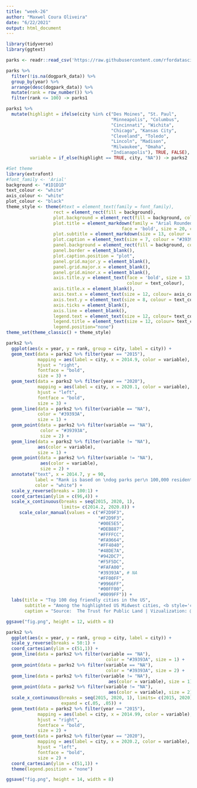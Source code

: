 ```yaml
---
title: "week-26"
author: "Maxwel Coura Oliveira"
date: "6/22/2021"
output: html_document
---
```


```r
library(tidyverse)
library(ggtext)
```


```r
parks <- readr::read_csv('https://raw.githubusercontent.com/rfordatascience/tidytuesday/master/data/2021/2021-06-22/parks.csv')
```

```r
parks %>% 
  filter(!is.na(dogpark_data)) %>% 
  group_by(year) %>% 
  arrange(desc(dogpark_data)) %>% 
  mutate(rank = row_number()) %>% 
  filter(rank <= 100) -> parks1
```



```r
parks1 %>% 
  mutate(highlight = ifelse(city %in% c("Des Moines", "St. Paul",
                                        "Minneapolis", "Columbus",
                                        "Cincinnati", "Wichita",
                                        "Chicago", "Kansas City",
                                        "Cleveland", "Toledo",
                                        "Lincoln", "Madison",
                                        "Milwaukee", "Omaha",
                                        "Indianapolis"), TRUE, FALSE),
         variable = if_else(highlight == TRUE, city, "NA")) -> parks2
```


```r
#Set theme
library(extrafont)
#font_family <- 'Arial' 
background <- "#1D1D1D"
text_colour <- "white"
axis_colour <- "white"
plot_colour <- "black"
theme_style <- theme(#text = element_text(family = font_family),
                  rect = element_rect(fill = background),
                  plot.background = element_rect(fill = background, color = NA),
                  plot.title = element_markdown(family = "Arial Rounded MT Bold",
                                            face = 'bold', size = 20, colour = text_colour),
                  plot.subtitle = element_markdown(size = 13, colour = text_colour),
                  plot.caption = element_text(size = 7, colour = "#39393A"),
                  panel.background = element_rect(fill = background, color = NA),
                  panel.border = element_blank(),
                  plot.caption.position = "plot",
                  panel.grid.major.y = element_blank(),
                  panel.grid.major.x = element_blank(),
                  panel.grid.minor.x = element_blank(),
                  axis.title.y = element_text(face = 'bold', size = 13, 
                                              colour = text_colour),
                  axis.title.x = element_blank(),
                  axis.text.x = element_text(size = 12, colour= axis_colour),
                  axis.text.y = element_text(size = 8, colour = text_colour),
                  axis.ticks = element_blank(),
                  axis.line = element_blank(),
                  legend.text = element_text(size = 12, colour= text_colour),
                  legend.title = element_text(size = 12, colour= text_colour),
                  legend.position="none") 
theme_set(theme_classic() + theme_style)
```

```r
parks2 %>% 
  ggplot(aes(x = year, y = rank, group = city, label = city)) +
  geom_text(data = parks2 %>% filter(year == "2015"),
            mapping = aes(label = city, x = 2014.9, color = variable),
            hjust = "right",
            fontface = "bold",
            size = 3) +
  geom_text(data = parks2 %>% filter(year == "2020"),
            mapping = aes(label = city, x = 2020.1, color = variable),
            hjust = "left",
            fontface = "bold",
            size = 3) +
  geom_line(data = parks2 %>% filter(variable == "NA"),
            color = "#39393A", 
            size = 1) +
  geom_point(data = parks2 %>% filter(variable == "NA"),
             color = "#39393A", 
             size = 2) +
  geom_line(data = parks2 %>% filter(variable != "NA"),
            aes(color = variable), 
            size = 1) +
  geom_point(data = parks2 %>% filter(variable != "NA"),
             aes(color = variable), 
             size = 2) +
  annotate("text", x = 2014.7, y = 90, 
           label = "Rank is based on \ndog parks per\n 100,000 residents",
           color = "white") +
  scale_y_reverse(breaks = 100:1) +
  coord_cartesian(ylim = c(96,4)) +
  scale_x_continuous(breaks = seq(2015, 2020, 1), 
                     limits= c(2014.2, 2020.8)) +
     scale_color_manual(values = c("#F2D9F3",   
                                   "#F2D9F3", 
                                   "#00E5E5", 
                                   "#DEB887", 
                                   "#FFFFCC", 
                                   "#FA9664", 
                                   "#FF4040",   
                                   "#48DE7A",  
                                   "#942DC7", 
                                   "#F5F5DC", 
                                   "#FAFA00",
                                   "#39393A", # NA
                                   "#FF00FF", 
                                   "#9966FF",
                                   "#00FF00",
                                   "#0099FF")) +
  labs(title = "Top 100 dog friendly cities in the US",
       subtitle = "Among the highlighted US Midwest cities, <b style='color:#942DC7;'>Madison, WI</b> is the best city to have dogs",
       caption = "Source:  The Trust for Public Land | Vizualization: @maxwelco") 

ggsave("fig.png", height = 12, width = 8)
```


```r
parks2 %>% 
  ggplot(aes(x = year, y = rank, group = city, label = city)) +
  scale_y_reverse(breaks = 50:1) +
  coord_cartesian(ylim = c(51,1)) +
  geom_line(data = parks2 %>% filter(variable == "NA"),
                                      color = "#39393A", size = 1) +
  geom_point(data = parks2 %>% filter(variable == "NA"),
                                      color = "#39393A", size = 2) +
  geom_line(data = parks2 %>% filter(variable != "NA"),
                                       aes(color = variable), size = 1) +
  geom_point(data = parks2 %>% filter(variable != "NA"),
                                       aes(color = variable), size = 2) +
  scale_x_continuous(breaks = seq(2015, 2020, 1), limits= c(2015, 2020), 
                     expand = c(.05, .05)) +
  geom_text(data = parks2 %>% filter(year == "2015"),
            mapping = aes(label = city, x = 2014.99, color = variable),
            hjust = "right",
            fontface = "bold",
            size = 2) +
  geom_text(data = parks2 %>% filter(year == "2020"),
            mapping = aes(label = city, x = 2020.2, color = variable),
            hjust = "left",
            fontface = "bold",
            size = 2) +
  coord_cartesian(ylim = c(51,1)) +
  theme(legend.position = "none") 

ggsave("fig.png", height = 14, width = 8)
```

